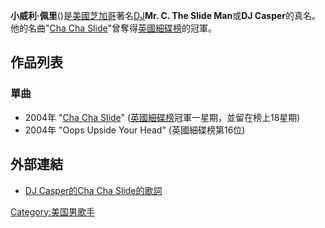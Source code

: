 '''小威利·佩里'''({{lang|en|'''Willie Perry, Jr.'''}})是[[美國|美國]][[芝加哥|芝加哥]]著名[[DJ|DJ]]'''Mr. C. The Slide Man'''或'''DJ Casper'''的真名。他的名曲"[[Cha_Cha_Slide|Cha Cha Slide]]"曾奪得[[英國細碟榜|英國細碟榜]]的冠軍。

== 作品列表 ==
=== 單曲 ===
*2004年 "[[Cha_Cha_Slide|Cha Cha Slide]]" ([[英國細碟榜|英國細碟榜]]冠軍一星期，並留在榜上18星期)
*2004年 "Oops Upside Your Head" (英國細碟榜第16位)

== 外部連結 ==
* [https://web.archive.org/web/20060909005329/http://homepage.ntlworld.com/gary.hart/lyricsd/djcasper.html DJ Casper的Cha Cha Slide的歌詞]

{{Authority control}}
{{us-bio-stub}}
{{DEFAULTSORT:DJ Casper}}
[[Category:美国男歌手|Category:美国男歌手]]